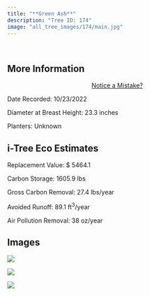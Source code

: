 ```yaml
---
title: "**Green Ash**"
description: "Tree ID: 174"
image: "all_tree_images/174/main.jpg"
---
```


<br>

## **More Information**
::: column-margin
<center><a class="button" href="https://forms.gle/W6f5nwYxrM33hF4f7">Notice a Mistake?</a></center>
:::


Date Recorded:  10/23/2022

Diameter at Breast Height:  23.3  inches

Planters:  Unknown

## **i-Tree Eco Estimates**


 Replacement Value: $ 5464.1

 Carbon Storage:  1605.9  lbs

 Gross Carbon Removal:  27.4  lbs/year

 Avoided Runoff:  89.1  ft<sup>3</sup>/year

 Air Pollution Removal:  38  oz/year

## **Images**


 ![](all_tree_images/174/IMG_6996.jpg)

 ![](all_tree_images/174/IMG_6997.jpg)

 ![](all_tree_images/174/main.jpg)
